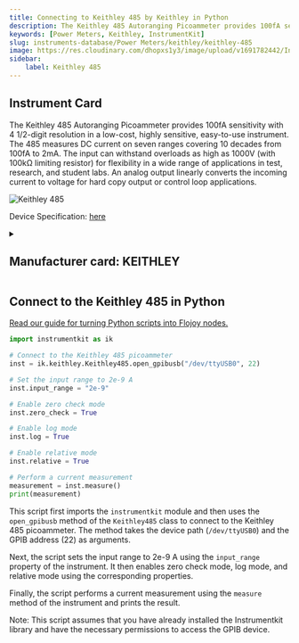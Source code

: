 ```yaml
---
title: Connecting to Keithley 485 by Keithley in Python
description: The Keithley 485 Autoranging Picoammeter provides 100fA sensitivity with 4 1/2-digit resolution in a low-cost, highly sensitive, easy-to-use instrument. The 485 measures DC current on seven ranges covering 10 decades from 100fA to 2mA. The input can withstand overloads as high as 1000V (with 100kΩ limiting resistor) for flexibility in a wide range of applications in test, research, and student labs. An analog output linearly converts the incoming current to voltage for hard copy output or control loop applications.
keywords: [Power Meters, Keithley, InstrumentKit] 
slug: instruments-database/Power Meters/keithley/keithley-485 
image: https://res.cloudinary.com/dhopxs1y3/image/upload/v1691782442/Instruments/Power%20Meters/Keithley-485/Keithley-485.jpg
sidebar:
    label: Keithley 485 
---
```



## Instrument Card

The Keithley 485 Autoranging Picoammeter provides 100fA sensitivity with 4 1/2-digit resolution in a low-cost, highly sensitive, easy-to-use instrument. The 485 measures DC current on seven ranges covering 10 decades from 100fA to 2mA. The input can withstand overloads as high as 1000V (with 100kΩ limiting resistor) for flexibility in a wide range of applications in test, research, and student labs. An analog output linearly converts the incoming current to voltage for hard copy output or control loop applications.


![Keithley 485](https://res.cloudinary.com/dhopxs1y3/image/upload/v1691782442/Instruments/Power%20Meters/Keithley-485/Keithley-485.jpg)

Device Specification: [here](https://www.testequipmenthq.com/datasheets/KEITHLEY-485-Datasheet.pdf)

<details style={{ marginTop: "15px"}}>
<summary><h2 style={{display:'inline'}}>Manufacturer card: KEITHLEY</h2></summary>

![KEITHLEY](https://res.cloudinary.com/dhopxs1y3/image/upload/v1692806202/Instruments/Vendor%20Logos/Keithley.png)

Keithley Instruments is a measurement and instrument company headquartered in Solon, Ohio, that develops, manufactures, markets, and sells data acquisition products, as well as complete systems for high-volume production and assembly testing.

- Headquarters: Cleveland, Ohio, United States
- Yearly Revenue (millions, USD): 110.6
- Vendor Website: [here](https://www.tek.com/en)

</details>


<FeaturedInstrumentVideo category="POWER_METERS" />

## Connect to the Keithley 485 in Python

[Read our guide for turning Python scripts into Flojoy nodes.](https://docs.flojoy.ai/contribution/blocks/custom-flojoy-block/)



<Tabs>
<TabItem value="Flojoy" label="Flojoy" className="flojoy-instrument-tabs">

<SectionsCard category="POWER_METERS" manufacturer="Keithley"></SectionsCard>

</TabItem>
<TabItem value="InstrumentKit" label="InstrumentKit">


```python
import instrumentkit as ik

# Connect to the Keithley 485 picoammeter
inst = ik.keithley.Keithley485.open_gpibusb("/dev/ttyUSB0", 22)

# Set the input range to 2e-9 A
inst.input_range = "2e-9"

# Enable zero check mode
inst.zero_check = True

# Enable log mode
inst.log = True

# Enable relative mode
inst.relative = True

# Perform a current measurement
measurement = inst.measure()
print(measurement)
```

This script first imports the `instrumentkit` module and then uses the `open_gpibusb` method of the `Keithley485` class to connect to the Keithley 485 picoammeter. The method takes the device path (`/dev/ttyUSB0`) and the GPIB address (22) as arguments.

Next, the script sets the input range to 2e-9 A using the `input_range` property of the instrument. It then enables zero check mode, log mode, and relative mode using the corresponding properties.

Finally, the script performs a current measurement using the `measure` method of the instrument and prints the result.

Note: This script assumes that you have already installed the Instrumentkit library and have the necessary permissions to access the GPIB device.

</TabItem>
</Tabs>